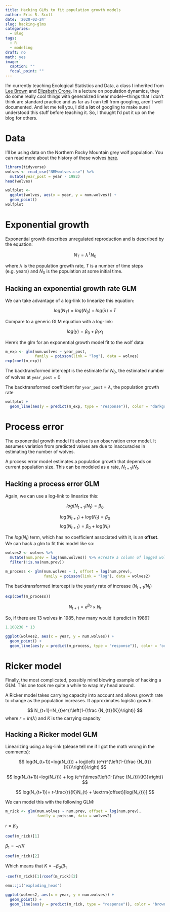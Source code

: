 ```yaml
---
title: Hacking GLMs to fit population growth models
author: Eric R. Scott
date: '2020-02-24'
slug: hacking-glms
categories:
  - Blog
tags:
  - R
  - modeling
draft: no
math: yes
image:
  caption: ""
  focal_point: ""
---
```


I'm currently teaching Ecological Statistics and Data, a class I inherited from [Lee Brown](http://ase.tufts.edu/biology/labs/crone/cronies) and [Elizabeth Crone](https://ase.tufts.edu/biology/faculty/crone/). In a lecture on population dynamics, they do some really cool things with generalized linear model---things that I don't think are standard practice and as far as I can tell from googling, aren't well documented. And let me tell you, I did a **lot** of googling to make sure I understood this stuff before teaching it. So, I thought I'd put it up on the blog for others.

# Data

I'll be using data on the Northern Rocky Mountain grey wolf population.  You can read more about the history of these wolves [here](https://www.justice.gov/enrd/northern-rocky-mountain-gray-wolves).

```r
library(tidyverse)
wolves <- read_csv("NRMwolves.csv") %>%
  mutate(year_post = year - 1982) 
head(wolves)
```


```r
wolfplot <-
  ggplot(wolves, aes(x = year, y = num.wolves)) +
  geom_point() 
wolfplot
```

# Exponential growth

Exponential growth describes unregulated reproduction and is described by the equation:

$$
N_{T} = \lambda^TN_0
$$

where $\lambda$ is the population growth rate, $T$ is a number of time steps (e.g. years) and $N_0$ is the population at some initial time.


## Hacking an exponential growth rate GLM

We can take advantage of a log-link to linearize this equation:

$$
log(N_T) = log(N_0) + log(\lambda)\times T
$$

Compare to a generic GLM equation with a log-link:

$$
log(y)= \beta_0 + \beta_1x_1
$$

Here's the glm for an exponential growth model fit to the wolf data:

```r
m_exp <- glm(num.wolves ~ year_post, 
             family = poisson(link = "log"), data = wolves)
exp(coef(m_exp))
```

The backtransformed intercept is the estimate for $N_0$, the estimated number of wolves at `year_post` = 0

The backtransformed coefficient for `year_post` = $\lambda$, the population growth rate

```r
wolfplot +
  geom_line(aes(y = predict(m_exp, type = "response")), color = "darkgreen")
```

# Process error

The exponential growth model fit above is an observation error model.  It assumes variation from predicted values are due to inaccuracies in estimating the number of wolves.

A process error model estimates a population growth that depends on current population size.  This can be modeled as a rate, $N_{t+1}/N_{t}$.

## Hacking a process error GLM

Again, we can use a log-link to linearize this:

$$
log(N_{t+1}/N_{t}) = \beta_0
$$

$$
log(N_{t+1}) +log(N_{t}) = \beta_0
$$
$$
log(N_{t+1}) = \beta_0 + log(N_{t})
$$

The $log(N_t)$ term, which has no coefficient associated with it, is an **offset**.  We can hack a glm to fit this model like so:

```r
wolves2 <- wolves %>%
  mutate(num.prev = lag(num.wolves)) %>% #create a column of lagged wolf numbers
  filter(!is.na(num.prev))

m_process <- glm(num.wolves ~ 1, offset = log(num.prev),
                 family = poisson(link = "log"), data = wolves2)
```

The backtransformed intercept is the yearly rate of increase ($N_{t+1}/N_t$)

```r
exp(coef(m_process))
```

$$
N_{t+1} = e^{\beta_0} \times N_{t}
$$

So, if there are 13 wolves in 1985, how many would it predict in 1986?

```r
1.108238 * 13
```

```r
ggplot(wolves2, aes(x = year, y = num.wolves)) +
  geom_point() +
  geom_line(aes(y = predict(m_process, type = "response")), color = "orange")
```

# Ricker model

Finally, the most complicated, possibly mind blowing example of hacking a GLM.  This one took me quite a while to wrap my head around.

A Ricker model takes carrying capacity into account and allows growth rate to change as the population increases. It approximates logistic growth.

$$
N_{t+1}=N_{t}e^{r\left(1-{\frac {N_{t}}{K}}\right)}
$$
where $r = ln(\lambda)$ and $K$ is the carrying capacity

## Hacking a Ricker model GLM

Linearizing using a log-link (please tell me if I got the math wrong in the comments):


$$
log(N_{t+1})=log(N_{t}) + log\left( (e^r)^{\left(1-{\frac {N_{t}}{K}}\right)}\right)
$$

$$
log(N_{t+1})=log(N_{t}) + log (e^r)\times{\left(1-{\frac {N_{t}}{K}}\right)}
$$

$$
log(N_{t+1})= r-\frac{r}{K}N_{t} + \textrm{offset}[log(N_{t})]
$$

We can model this with the following GLM:

```r
m_rick <- glm(num.wolves ~ num.prev, offset = log(num.prev),
              family = poisson, data = wolves2)
```


$r = \beta_0$

```r
coef(m_rick)[1]
```

$\beta_1 = -r/K$

```r
coef(m_rick)[2]
```

Which means that $K = -\beta_0/\beta_1$

```r
-coef(m_rick)[1]/coef(m_rick)[2]
```

```r
emo::ji("exploding_head")
```

```r
ggplot(wolves2, aes(x = year, y = num.wolves)) +
  geom_point() +
  geom_line(aes(y = predict(m_rick, type = "response")), color = "brown")
```
